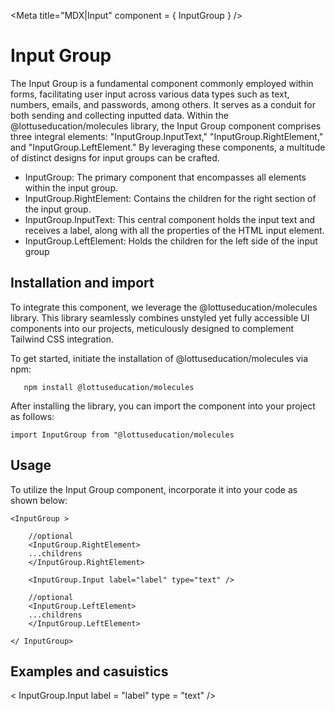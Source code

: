 

<Meta title="MDX|Input" component = { InputGroup } />

# Input Group

The Input Group is a fundamental component commonly employed within forms,
 facilitating user input across various data types such as text, numbers, emails, and passwords, among others.
  It serves as a conduit for both sending and collecting inputted data. Within the @lottuseducation/molecules library, 
  the Input Group component comprises three integral elements: "InputGroup.InputText," "InputGroup.RightElement," and
   "InputGroup.LeftElement." By leveraging these components, a multitude of distinct designs for input groups can be crafted.
- InputGroup: The primary component that encompasses all elements within the input group.
- InputGroup.RightElement: Contains the children for the right section of the input group.
- InputGroup.InputText: This central component holds the input text and receives a label, along with all the properties of the HTML input element.
- InputGroup.LeftElement: Holds the children for the left side of the input group

## Installation and import


To integrate this component, we leverage the @lottuseducation/molecules library. This library seamlessly combines unstyled yet fully accessible UI components into our projects, meticulously designed to complement Tailwind CSS integration.

To get started, initiate the installation of @lottuseducation/molecules via npm:

```
   npm install @lottuseducation/molecules

```


After installing the library, you can import the component into your project as follows:

`import InputGroup from "@lottuseducation/molecules`
 

## Usage


To utilize the Input Group component, incorporate it into your code as shown below:

```
<InputGroup >

    //optional
    <InputGroup.RightElement>
    ...childrens
    </InputGroup.RightElement>

    <InputGroup.Input label="label" type="text" />

    //optional
    <InputGroup.LeftElement>
    ...childrens
    </InputGroup.LeftElement>

</ InputGroup>

```

## Examples and casuistics

< InputGroup.Input label = "label" type = "text" />